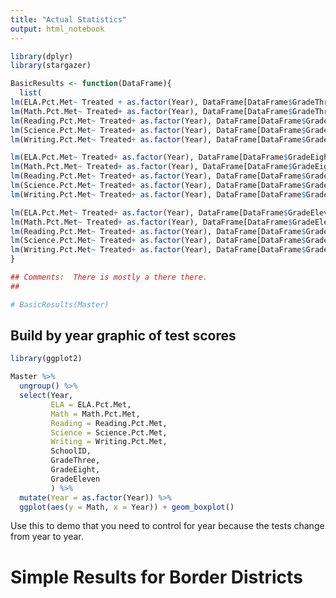 ```yaml
---
title: "Actual Statistics"
output: html_notebook
---
```


```r
library(dplyr)
library(stargazer)

BasicResults <- function(DataFrame){ 
  list(
lm(ELA.Pct.Met~ Treated + as.factor(Year), DataFrame[DataFrame$GradeThree>0,]),
lm(Math.Pct.Met~ Treated+ as.factor(Year), DataFrame[DataFrame$GradeThree>0,]),
lm(Reading.Pct.Met~ Treated+ as.factor(Year), DataFrame[DataFrame$GradeThree>0,]),
lm(Science.Pct.Met~ Treated+ as.factor(Year), DataFrame[DataFrame$GradeThree>0,]),
lm(Writing.Pct.Met~ Treated+ as.factor(Year), DataFrame[DataFrame$GradeThree>0,]),

lm(ELA.Pct.Met~ Treated+ as.factor(Year), DataFrame[DataFrame$GradeEight>0,]),
lm(Math.Pct.Met~ Treated+ as.factor(Year), DataFrame[DataFrame$GradeEight>0,]),
lm(Reading.Pct.Met~ Treated+ as.factor(Year), DataFrame[DataFrame$GradeEight>0,]),
lm(Science.Pct.Met~ Treated+ as.factor(Year), DataFrame[DataFrame$GradeEight>0,]),
lm(Writing.Pct.Met~ Treated+ as.factor(Year), DataFrame[DataFrame$GradeEight>0,]),

lm(ELA.Pct.Met~ Treated+ as.factor(Year), DataFrame[DataFrame$GradeEleven>0,]),
lm(Math.Pct.Met~ Treated+ as.factor(Year), DataFrame[DataFrame$GradeEleven>0,]),
lm(Reading.Pct.Met~ Treated+ as.factor(Year), DataFrame[DataFrame$GradeEleven>0,]),
lm(Science.Pct.Met~ Treated+ as.factor(Year), DataFrame[DataFrame$GradeEleven>0,]),
lm(Writing.Pct.Met~ Treated+ as.factor(Year), DataFrame[DataFrame$GradeEleven>0,]))
}

## Comments:  There is mostly a there there.
## 

# BasicResults(Master)

```

## Build by year graphic of test scores
```r
library(ggplot2)

Master %>%
  ungroup() %>%
  select(Year,
         ELA = ELA.Pct.Met,
         Math = Math.Pct.Met,
         Reading = Reading.Pct.Met,
         Science = Science.Pct.Met,
         Writing = Writing.Pct.Met,
         SchoolID,
         GradeThree,
         GradeEight,
         GradeEleven
         ) %>% 
  mutate(Year = as.factor(Year)) %>%
  ggplot(aes(y = Math, x = Year)) + geom_boxplot()

```

Use this to demo that you need to control for year because the tests change from year to year.

# Simple Results for Border Districts

```r



```

